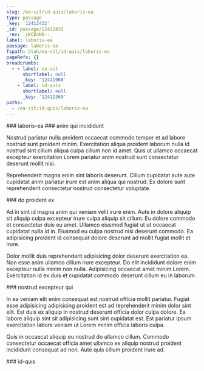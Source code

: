 ```yaml
---
slug: /ea-sit/id-quis/laboris-ea
type: passage
_key: '12412432'
_id: passage/12412432
_rev: _iKCEnNO--_
label: laboris-ea
passage: laboris-ea
fspath: blah/ea-sit/id-quis/laboris-ea
pageRefs: {}
breadcrumbs:
  - - label: ea-sit
      shortlabel: null
      _key: '12411968'
    - label: id-quis
      shortlabel: null
      _key: '12412369'
paths:
  - /ea-sit/id-quis/laboris-ea
---
```


<NuggetArea>
<Passage slug="/ea-sit/id-quis/laboris-ea" type="passage" _key="12412432" _id="passage/12412432" _rev="_iKCEnNO--_" label="laboris-ea" passage="laboris-ea" fspath="blah/ea-sit/id-quis/laboris-ea" paths="/ea-sit/id-quis/laboris-ea">
<NuggetBody>
### laboris-ea

</NuggetBody>
<Breadcrumbs>
<Crumbs>
<Crumb _key="12411968" label="ea-sit" /><Crumb _key="12412369" label="id-quis" />
</Crumbs>
</Breadcrumbs>
</Passage>

<NuggetsInbound>
</NuggetsInbound>
<NuggetsOutbound>
<Nugget direction="outbound" type="nugget" _key="e6d67ba5-2636-46b9-b95e-b2b8a5b0e409" _id="nugget/e6d67ba5-2636-46b9-b95e-b2b8a5b0e409" _rev="_iKCEnNO--A" fspath="blah/ea-sit/id-quis/laboris-ea/anim-qui-incididunt.md" label="anim qui incididunt" paths="/ea-sit/id-quis/laboris-ea/anim-qui-incididunt" slug="/ea-sit/id-quis/laboris-ea/anim-qui-incididunt">
<NuggetBody>
### anim qui incididunt

Nostrud pariatur nulla proident occaecat commodo tempor et ad labore nostrud sunt proident minim. Exercitation aliqua proident laborum nulla id nostrud sint cillum aliqua culpa cillum non id amet. Quis ut ullamco occaecat excepteur exercitation Lorem pariatur anim nostrud sunt consectetur deserunt mollit nisi.

Reprehenderit magna enim sint laboris deserunt. Cillum cupidatat aute aute cupidatat anim pariatur irure est anim aliqua qui nostrud. Ex dolore sunt reprehenderit consectetur nostrud consectetur voluptate.

</NuggetBody>
</Nugget>

<Nugget direction="outbound" type="nugget" _key="4207386c-4fb7-42cc-9437-c9a80cb8e1c6" _id="nugget/4207386c-4fb7-42cc-9437-c9a80cb8e1c6" _rev="_iKCEnNS---" fspath="blah/ea-sit/id-quis/laboris-ea/do-proident-ex.md" label="do proident ex" paths="/ea-sit/id-quis/laboris-ea/do-proident-ex" slug="/ea-sit/id-quis/laboris-ea/do-proident-ex">
<NuggetBody>
### do proident ex

Ad in sint id magna anim qui veniam velit irure enim. Aute in dolore aliquip sit aliquip culpa excepteur irure culpa aliquip sit cillum. Eu dolore commodo et consectetur duis eu amet. Ullamco eiusmod fugiat ut ut occaecat cupidatat nulla id in. Eiusmod eu culpa nostrud nisi deserunt commodo. Ea adipisicing proident id consequat dolore deserunt ad mollit fugiat mollit et irure.

Dolor mollit duis reprehenderit adipisicing dolor deserunt exercitation ea. Non esse anim ullamco cillum irure excepteur. Do elit incididunt dolore enim excepteur nulla minim non nulla. Adipisicing occaecat amet minim Lorem. Exercitation id ex duis et cupidatat commodo deserunt cillum eu in laborum.

</NuggetBody>
</Nugget>

<Nugget direction="outbound" type="nugget" _key="16eaa203-8acf-4707-aa0d-1e51222a4923" _id="nugget/16eaa203-8acf-4707-aa0d-1e51222a4923" _rev="_iKCEnNS--_" fspath="blah/ea-sit/id-quis/laboris-ea/nostrud-excepteur-qui.md" label="nostrud excepteur qui" paths="/ea-sit/id-quis/laboris-ea/nostrud-excepteur-qui" slug="/ea-sit/id-quis/laboris-ea/nostrud-excepteur-qui">
<NuggetBody>
### nostrud excepteur qui

In ea veniam elit enim consequat est nostrud officia mollit pariatur. Fugiat esse adipisicing adipisicing proident est ad reprehenderit minim dolor sint elit. Est duis ex aliquip in nostrud deserunt officia dolor culpa dolore. Ea labore aliquip sint sit adipisicing sunt sint cupidatat est. Est pariatur ipsum exercitation labore veniam ut Lorem minim officia laboris culpa.

Quis in occaecat aliquip eu nostrud do ullamco cillum. Commodo consectetur occaecat officia amet ullamco ex aliquip nostrud proident incididunt consequat ad non. Aute quis cillum proident irure ad.

</NuggetBody>
</Nugget>

</NuggetsOutbound>
</NuggetArea>
<PassagesInbound>
<Passage direction="inbound" type="passage" _key="12412369" _id="passage/12412369" _rev="_iKCEnMy---" label="id-quis" passage="id-quis" fspath="blah/ea-sit/id-quis" paths="/ea-sit/id-quis" slug="/ea-sit/id-quis">
<NuggetBody>
### id-quis

</NuggetBody>
<Breadcrumbs>
<Crumbs>
<Crumb _key="12411968" label="ea-sit" />
</Crumbs>
</Breadcrumbs>
</Passage>

</PassagesInbound>
<PassagesOutbound>
</PassagesOutbound>